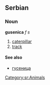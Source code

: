 ==Serbian==
===Noun===
'''gusenica''' ''f s''
#[[caterpillar]]
#[[track]]
====See also====
*[[гусеница]]
[[Category:sr:Animals]]